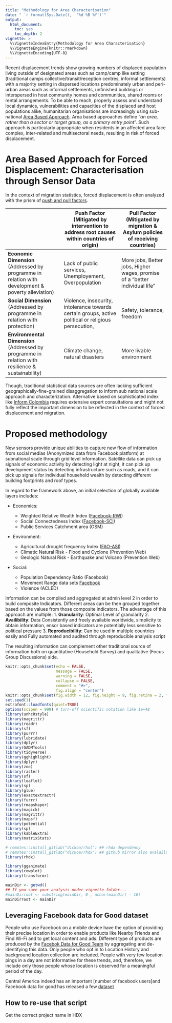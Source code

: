 ```yaml
---
title: "Methodology for Area Characterisation"
date: " `r format(Sys.Date(),  '%d %B %Y')`"
output: 
  html_document: 
    toc: yes
    toc_depth: 2
vignette: >
  %\VignetteIndexEntry{Methodology for Area Characterisation}
  %\VignetteEngine{knitr::rmarkdown}
  %\VignetteEncoding{UTF-8}
---
```


Recent displacement trends show growing numbers of displaced population living outside of designated areas such as camp/camp like setting (traditional camps collective/transit/reception centres, informal settlements) with a majority setting in dispersed locations predominately urban and peri-urban areas such as informal settlements, unfinished buildings or interspersed in host community homes and communities, shared rooms or rental arrangements. To be able to reach, properly assess and understand local dynamics, vulnerabilities and capacities of the displaced and host populations alike, humanitarian organisations are increasingly using sub-national [Area Based Approach](https://www.humanitarianlibrary.org/collection/implementing-area-based-approaches). Area based approaches define "*an area, rather than a sector or target group, as a primary entry point*". Such approach is particularly appropriate when residents in an affected area face complex, inter-related and multisectoral needs, resulting in risk of forced displacement.

# Area Based Approach for Forced Displacement: Characterisation through Sensor Data

In the context of migration statistics, forced displacement is often analyzed with the prism of [push and pull factors](https://immigrationforum.org/article/push-or-pull-factors-what-drives-central-american-migrants-to-the-u-s/).

+----------------------------------------------------------------------------------------------------+------------------------------------------------------------------------------------------------------+-----------------------------------------------------------------------------------+
|                                                                                                    | **Push Factor** (Mitigated by intervention to address root causes within countries of origin)        | **Pull Factor** (Mitigated by migration & Asylum policies of receiving countries) |
+====================================================================================================+======================================================================================================+===================================================================================+
| **Economic Dimension** (Addressed by programme in relation with development & poverty alleviation) | Lack of public services, Unemployement, Overpopulation                                               | More jobs, Better jobs, Higher wages, promise of a "better individual life"       |
+----------------------------------------------------------------------------------------------------+------------------------------------------------------------------------------------------------------+-----------------------------------------------------------------------------------+
| **Social Dimension** (Addressed by programme in relation with protection)                          | Violence, insecurity, intolerance towards certain groups, active political or religious persecution, | Safety, tolerance, freedom                                                        |
+----------------------------------------------------------------------------------------------------+------------------------------------------------------------------------------------------------------+-----------------------------------------------------------------------------------+
| **Environmental Dimension** (Addressed by programme in relation with resilience & sustainability)  | Climate change, natural disasters                                                                    | More livable environment                                                          |
+----------------------------------------------------------------------------------------------------+------------------------------------------------------------------------------------------------------+-----------------------------------------------------------------------------------+

Though, traditional statistical data sources are often lacking sufficient geographically-fine-grained disaggregation to inform sub national scale approach and characterization. Alternative based on sophisticated index like [Inform Colombia](https://drmkc.jrc.ec.europa.eu/inform-index/INFORM-Subnational-Risk/Colombia) requires extensive expert consultations and might not fully reflect the important dimension to be reflected in the context of forced displacement and migration.

# Proposed methodology

New sensors provide unique abilities to capture new flow of information from social medias (Anonymized data from Facebook platform) at subnational scale through grid level information. Satellite data can pick up signals of economic activity by detecting light at night, it can pick up development status by detecting infrastructure such as roads, and it can pick up signals for individual household wealth by detecting different building footprints and roof types.

In regard to the framework above, an initial selection of globally available layers includes:

-   Economics:

    -   Weighted Relative Wealth Index ([Facebook-RWI](https://data.humdata.org/dataset/relative-wealth-index))
    -   Social Connectedness Index ([Facebook-SCI](https://data.humdata.org/dataset/social-connectedness-index))
    -   Public Services Catchment area (OSM)

-   Environment:

    -   Agricultural drought frequency Index ([FAO-ASI](http://www.fao.org/giews/earthobservation/country/index.jsp?code=SLV&lang=en))
    -   Climatic Natural Risk - Flood and Cyclone (Prevention Web)
    -   Geologic Natural Risk - Earthquake and Volcano (Prevention Web)

-   Social:

    -   Population Dependency Ratio (Facebook)
    -   Movement Range data sets [Facebook](https://data.humdata.org/dataset/movement-range-maps)
    -   Violence (ACLED)

Information can be compiled and aggregated at admin level 2 in order to build composite Indicators. Different areas can be then grouped together based on the values from those composite indicators. The advantage of this approach are multiple: 1. **Granularity**: Optimal Level of granularity 2. **Availibility**: Data Consistently and freely available worldwide, simplicity to obtain information, ensor based indicators are potentially less sensitive to political pressure 3. **Reproducibility**: Can be used in multiple countries easily and Fully automated and audited through reproducible analysis script

The resulting information can complement other traditional source of information both on quantitative (Household Survey) and qualitative (Focus Group Discussions) side.

```r
knitr::opts_chunk$set(echo = FALSE, 
                      message = FALSE, 
                      warning = FALSE, 
                      collapse = FALSE,
                      comment = "#>",
                      fig.align = "center")
knitr::opts_chunk$set(fig.width = 12, fig.height = 9, fig.retina = 2, fig.align = "center", dev.args = list(pointsize = 11))
set.seed(1)
extrafont::loadfonts(quiet=TRUE)
options(scipen = 999) # turn-off scientific notation like 1e+48
library(unhcRstyle)
library(magrittr)
library(readr)
library(sf)
library(purrr)
library(lubridate)
library(dplyr)
library(GADMTools)
library(tidyverse)
library(gghighlight)
library(dplyr)
library(zoo)
library(raster)
library(sf)
library(leaflet)
library(sp)
library(glue)
library(exactextractr)
library(furrr)
library(rmapshaper)
library(magick)
library(magrittr) 
library(mapsf)
library(potential) 
library(sp)
library(kableExtra)
library(matrixStats)

# remotes::install_gitlab("dickoa/rhxl") ## rhdx dependency
# remotes::install_gitlab("dickoa/rhdx") ## github mirror also avalailable
library(rhdx)

library(gganimate)
library(cowplot)
library(transformr)

mainDir <- getwd()
## If you save your analysis under vignette folder...
#mainDirroot <- substring(mainDir, 0 , nchar(mainDir) - 10)
mainDirroot <- mainDir

```

 



## Leveraging Facebook data for Good dataset

People who use Facebook on a mobile device have the option of providing their precise location in order to enable products like Nearby Friends and Find Wi-Fi and to get local content and ads. Different type of products are produced by the [Facebok Data for Good Team]() by aggregating and de-identifying this data. Only people who opt in to Location History and background location collection are included. People with very few location pings in a day are not informative for these trends, and, therefore, we include only those people whose location is observed for a meaningful period of the day.

Central America indeed has an important [number of facebook users]and Facebook data for good has released a few [dataset](https://data.humdata.org/organization/facebook?groups=slv)

## How to re-use that script

Get the correct project name in HDX
